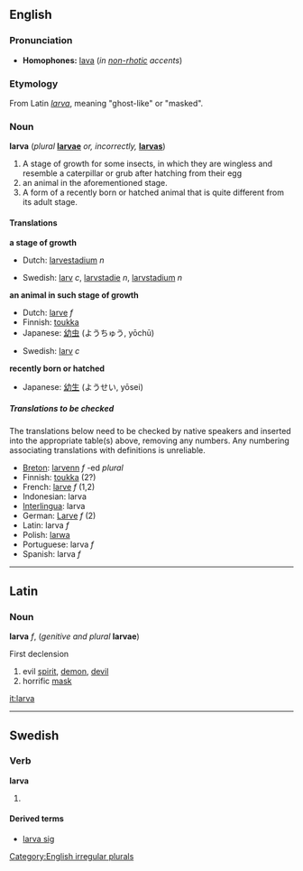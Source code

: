 ==English==
===Pronunciation===
*'''Homophones:''' [[lava]] (''in [[non-rhotic]] accents'')

===Etymology===
From Latin ''[[larva#Latin|larva]]'', meaning "ghost-like" or "masked".

===Noun===
'''larva''' (''plural'' '''[[larvae]]''' ''or, incorrectly,'' '''[[larvas]]''')
<!--Is the first meaning correct?-->

#A stage of growth for some insects, in which they are wingless and resemble a caterpillar or grub after hatching from their egg
#an animal in the aforementioned stage.
#A form of a recently born or hatched animal that is quite different from its adult stage. 

====Translations====
'''a stage of growth'''
{{top}}
*Dutch: [[larvestadium]] ''n''
{{mid}}
*Swedish: [[larv]] ''c'', [[larvstadie]] ''n'', [[larvstadium]] ''n''
{{bottom}}

'''an animal in such stage of growth'''
{{top}}
*Dutch: [[larve]] ''f''
*Finnish: [[toukka]]
*Japanese: [[幼虫]] (ようちゅう, yōchū) 
{{mid}}
*Swedish: [[larv]] ''c''
{{bottom}}

'''recently born or hatched'''
{{top}}
*Japanese: [[幼生]] (ようせい, yōsei)
{{mid}}
{{bottom}}

=====Translations to be checked=====
<!--Remove this section once all of the translations below have been moved into the tables above.-->
{{checktrans}}
The translations below need to be checked by native speakers and inserted into the appropriate table(s) above, removing any numbers.  Any numbering associating translations with definitions is unreliable.

*[[Breton]]: [[larvenn]] ''f'' -ed ''plural''
*Finnish: [[toukka]] (2?)
*French: [[larve]] ''f'' (1,2)
*Indonesian: larva
*[[Interlingua]]: larva
*German: [[Larve]] ''f'' (2)
*Latin:  larva ''f''
*Polish: [[larwa]]
*Portuguese: larva ''f''
*Spanish: larva ''f''

[[Category:English irregular plurals]]
----

==Latin==
===Noun===
'''larva''' ''f'', (''genitive and plural'' '''larvae''')

First declension

#evil [[spirit]], [[demon]], [[devil]]
#horrific [[mask]]

[[it:larva]]

----
==Swedish==
===Verb===
'''larva'''
#{{rfdef}}


====Derived terms====
*[[larva sig]]